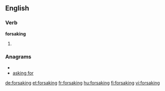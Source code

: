 ==English==

===Verb===
'''forsaking'''

# {{present participle of|[[forsake]]}}

===Anagrams===
* {{alphagram|afgiknors}}
* [[asking for#English|asking for]]

[[de:forsaking]]
[[et:forsaking]]
[[fr:forsaking]]
[[hu:forsaking]]
[[fi:forsaking]]
[[vi:forsaking]]